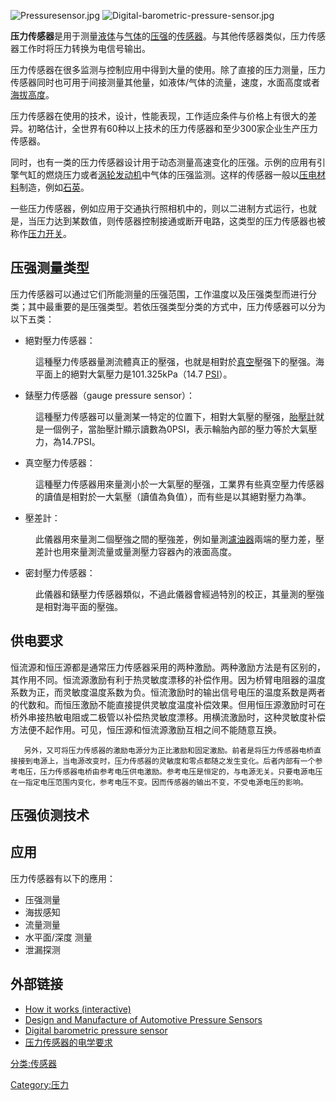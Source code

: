 [[Image:Pressuresensor.jpg|right]]
[[Image:Digital-barometric-pressure-sensor.jpg|right]]

{{NoteTA
|T=zh-cn:压力传感器; zh-tw:壓力感測器;
|1=zh-cn:传感器; zh-tw:感測器;
}}


'''压力传感器'''是用于测量[[液体|液体]]与[[气体|气体]]的[[压强|压强]]的[[传感器|传感器]]。与其他传感器类似，压力传感器工作时将压力转换为电信号输出。  

压力传感器在很多监测与控制应用中得到大量的使用。除了直接的压力测量，压力传感器同时也可用于间接测量其他量，如液体/气体的流量，速度，水面高度或者[[海拔高度|海拔高度]]。

压力传感器在使用的技术，设计，性能表现，工作适应条件与价格上有很大的差异。初略估计，全世界有60种以上技术的压力传感器和至少300家企业生产压力传感器。

同时，也有一类的压力传感器设计用于动态测量高速变化的压强。示例的应用有引擎气缸的燃烧压力或者[[涡轮发动机|涡轮发动机]]中气体的压强监测。这样的传感器一般以[[压电材料|压电材料]]制造，例如[[石英|石英]]。

一些压力传感器，例如应用于交通执行照相机中的，则以二进制方式运行，也就是，当压力达到某数值，则传感器控制接通或断开电路，这类型的压力传感器也被称作[[压力开关|压力开关]]。

== 压强测量类型 ==
<!--[[Image:P_sensors.JPG|right]]-->
压力传感器可以通过它们所能测量的压强范围，工作温度以及压强类型而进行分类；其中最重要的是压强类型。若依压强类型分类的方式中，压力传感器可以分为以下五类：

*絕對壓力传感器：
:這種壓力传感器量測流體真正的壓强，也就是相對於[[真空|真空]]壓强下的壓强。海平面上的絕對大氣壓力是101.325kPa（14.7 [[Pounds_per_square_inch|PSI]]）。

*錶壓力传感器（gauge pressure sensor）：
:這種壓力传感器可以量測某一特定的位置下，相對大氣壓的壓强，[[胎壓計|胎壓計]]就是一個例子，當胎壓計顯示讀數為0PSI，表示輪胎內部的壓力等於大氣壓力，為14.7PSI。

*真空壓力传感器：
:這種壓力传感器用來量測小於一大氣壓的壓强，工業界有些真空壓力传感器的讀值是相對於一大氣壓（讀值為負值），而有些是以其絕對壓力為準。

*壓差計：
:此儀器用來量測二個壓強之間的壓強差，例如量測[[濾油器|濾油器]]兩端的壓力差，壓差計也用來量測流量或量測壓力容器內的液面高度。

*密封壓力传感器：
:此儀器和錶壓力传感器類似，不過此儀器會經過特別的校正，其量測的壓強是相對海平面的壓強。

== 供电要求 ==
恒流源和恒压源都是通常压力传感器采用的两种激励。两种激励方法是有区别的，其作用不同。恒流源激励有利于热灵敏度漂移的补偿作用。因为桥臂电阻器的温度系数为正，而灵敏度温度系数为负。恒流激励时的输出信号电压的温度系数是两者的代数和。而恒压激励不能直接提供灵敏度温度补偿效果。但用恒压源激励时可在桥外串接热敏电阻或二极管以补偿热灵敏度漂移。用横流激励时，这种灵敏度补偿方法便不起作用。可见，恒压源和恒流源激励互相之间不能随意互换。
    另外，又可将压力传感器的激励电源分为正比激励和固定激励。前者是将压力传感器电桥直接接到电源上，当电源改变时，压力传感器的灵敏度和零点都随之发生变化。后者内部有一个参考电压，压力传感器电桥由参考电压供电激励。参考电压是恒定的，与电源无关。只要电源电压在一指定电压范围内变化，参考电压不变。因而传感器的输出不变，不受电源电压的影响。

== 压强侦测技术 ==
{{Expand section|time=2010-07-26T22:00:24+00:00 }}

== 应用 ==
压力传感器有以下的應用：
*压强测量
*海拔感知 
*流量测量
*水平面/深度 测量
*泄漏探测

== 外部链接 ==

* [http://www.rdpe.com/ex/hiw-sgpt.htm How it works (interactive)] {{Wayback|url=http://www.rdpe.com/ex/hiw-sgpt.htm |date=20190516180551 }}
* [http://www.maxim-ic.com/appnotes.cfm?appnote_number=762&CMP=WP-38 Design and Manufacture of Automotive Pressure Sensors] {{Wayback|url=http://www.maxim-ic.com/appnotes.cfm?appnote_number=762&CMP=WP-38 |date=20090202144615 }}
* [https://web.archive.org/web/20120616230847/http://www.bosch-sensortec.com/content/language1/downloads/BST-BMP085-DS000-05.pdf Digital barometric pressure sensor]
* [http://www.sensorshome.com/info_list.asp?channel=3&id=2889 压力传感器的电学要求]{{Dead link|date=2019年12月 |bot=InternetArchiveBot |fix-attempted=yes }}

{{Sensors}}

{{DEFAULTSORT:Pressure Sensor}}
[[分类:传感器|分类:传感器]]
[[Category:压力|Category:压力]]